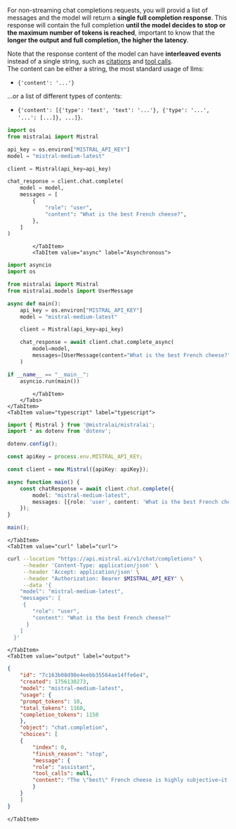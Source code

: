 
For non-streaming chat completions requests, you will provid a list of messages and the model will return a **single full completion response**.
This response will contain the full completion **until the model decides to stop or the maximum number of tokens is reached**, important to know that the **longer the output and full completion, the higher the latency**.

Note that the response content of the model can have **interleaved events** instead of a single string, such as [citations](./citations) and [tool calls](./function-calling).  
The content can be either a string, the most standard usage of llms:
- `{'content': '...'}`  

...or a list of different types of contents:
- `{'content': [{'type': 'text', 'text': '...'}, {'type': '...', '...': [...]}, ...]}`.

<Tabs groupId="code">
    <TabItem value="python" label="python" default>
        <Tabs groupId="syn">
            <TabItem value="sync" label="Synchronous" default>

```python
import os
from mistralai import Mistral

api_key = os.environ["MISTRAL_API_KEY"]
model = "mistral-medium-latest"

client = Mistral(api_key=api_key)

chat_response = client.chat.complete(
    model = model,
    messages = [
        {
            "role": "user",
            "content": "What is the best French cheese?",
        },
    ]
)
```

            </TabItem>
            <TabItem value="async" label="Asynchronous">

```py
import asyncio
import os

from mistralai import Mistral
from mistralai.models import UserMessage

async def main():
    api_key = os.environ["MISTRAL_API_KEY"]
    model = "mistral-medium-latest"

    client = Mistral(api_key=api_key)

    chat_response = await client.chat.complete_async(
        model=model,
        messages=[UserMessage(content="What is the best French cheese?")],
    )

if __name__ == "__main__":
    asyncio.run(main())
```

            </TabItem>
        </Tabs>
    </TabItem>
    <TabItem value="typescript" label="typescript">

```typescript
import { Mistral } from '@mistralai/mistralai';
import * as dotenv from 'dotenv';

dotenv.config();

const apiKey = process.env.MISTRAL_API_KEY;

const client = new Mistral({apiKey: apiKey});

async function main() {
    const chatResponse = await client.chat.complete({
        model: "mistral-medium-latest",
        messages: [{role: 'user', content: 'What is the best French cheese?'}]
    });
}

main();
```

    </TabItem>
    <TabItem value="curl" label="curl">

```bash
curl --location "https://api.mistral.ai/v1/chat/completions" \
     --header 'Content-Type: application/json' \
     --header 'Accept: application/json' \
     --header "Authorization: Bearer $MISTRAL_API_KEY" \
     --data '{
    "model": "mistral-medium-latest",
    "messages": [
     {
        "role": "user",
        "content": "What is the best French cheese?"
      }
    ]
  }'
```

    </TabItem>
    <TabItem value="output" label="output">

```json
{
    "id": "7c163b08d98e4eebb35564ae14ffe6e4",
    "created": 1756130273,
    "model": "mistral-medium-latest",
    "usage": {
    "prompt_tokens": 10,
    "total_tokens": 1160,
    "completion_tokens": 1150
    },
    "object": "chat.completion",
    "choices": [
    {
        "index": 0,
        "finish_reason": "stop",
        "message": {
        "role": "assistant",
        "tool_calls": null,
        "content": "The \"best\" French cheese is highly subjective—it depends on personal taste, texture preferences, and how you plan to enjoy it (on a cheese board, melted, in cooking, etc.). However, here are some of the most **iconic, beloved, and award-winning French cheeses**, each celebrated for its unique qualities:\n\n### **Top Contenders for \"Best\" French Cheese**\n1. **Comté** (AOP)\n   - **Why?** A versatile, nutty, and complex **alpine cheese** aged 4 months to 3+ years. Younger Comté is mild and buttery; aged versions develop crystalline crunch and deep caramelized flavors.\n   - **Best for:** Cheese boards, fondue, grilled cheese, or eating plain.\n   - **Fun fact:** Made in the Jura Mountains, each wheel is unique based on the terroir and aging.\n\n2. **Roquefort** (AOP)\n   - **Why?** The **king of blue cheeses**, made from sheep’s milk and aged in natural caves. Creamy, tangy, and intensely flavorful with a sharp, salty bite.\n   - **Best for:** Spread on bread with honey or pears, in salads, or sauces.\n   - **Fun fact:** One of the oldest cheeses in France (mentioned by Pliny the Elder in 79 AD).\n\n3. **Camembert de Normandie** (AOP)\n   - **Why?** The **quintessential French cheese**—creamy, earthy, and slightly mushroomy when ripe. Invented in 1791 by Marie Harel.\n   - **Best for:** Baked (Camembert en croûte), with crusty bread, or apples.\n   - **Pro tip:** Eat it at room temperature when the center is soft but not runny.\n\n4. **Époisses de Bourgogne** (AOP)\n   - **Why?** A **pungent, washed-rind cheese** with a velvety texture and bold, barnyardy flavor. Napoleon reportedly loved it.\n   - **Best for:** Spreading on bread or pairing with Burgundy wine.\n   - **Warning:** So strong it’s banned on French public transport!\n\n5. **Reblochon** (AOP)\n   - **Why?** The **star of tartiflette**—creamy, nutty, and slightly smoky. Made in the Alps with raw cow’s milk.\n   - **Best for:** Melting in tartiflette, raclette, or on potatoes.\n\n6. **Brie de Meaux** (AOP)\n   - **Why?** The **\"King of Cheeses\"** (as declared at the 1815 Congress of Vienna). Rich, buttery, and mushroomy with a soft rind.\n   - **Best for:** Pairing with Champagne or fruit (grapes, figs).\n\n7. **Munster (Munster-Géromé)** (AOP)\n   - **Why?** A **stinky, washed-rind cheese** from Alsace with a creamy, tangy interior. Often served with cumin.\n   - **Best for:** Melting in tarts or eating with beer.\n\n8. **Beaufort** (AOP)\n   - **Why?** A **firm, nutty alpine cheese** similar to Gruyère but richer. Aged versions are caramelized and complex.\n   - **Best for:** Fondue, gratins, or shaving over salads.\n\n9. **Pélardon** (AOP)\n   - **Why?** A **small, tangy goat cheese** from the Cévennes or Provence. Comes in fresh (soft) or aged (firm, peppery) varieties.\n   - **Best for:** Salads, tartines, or grilled with herbs.\n\n10. **Bleu d’Auvergne** (AOP)\n   - **Why?** A **creamy, spicy blue cheese** with a sharper taste than Roquefort but less crumbly.\n   - **Best for:** Dressings, burgers, or cheese plates with walnuts.\n\n### **How to Choose?**\n- **Mild & creamy?** → Brie de Meaux, Camembert, Saint-André.\n- **Bold & stinky?** → Époisses, Munster, Pont-l’Évêque.\n- **Nutty & firm?** → Comté, Beaufort, Cantal.\n- **Blue cheese lover?** → Roquefort, Bleu d’Auvergne.\n- **Goat cheese fan?** → Crottin de Chavignol, Pélardon, Valençay.\n\n### **Pro Tips for Enjoying French Cheese**\n- **Serve at room temperature** (take it out of the fridge 1–2 hours before eating).\n- **Pair with wine**: Brie + Champagne, Roquefort + Sauternes, Comté + Jura wine.\n- **Avoid plastic wrap**—store in cheese paper or a breathable container.\n- **Visit a *fromagerie*** in France for expert recommendations!\n\n### **Final Verdict**\nIf forced to pick **one \"best\"**, **Comté** (aged 24+ months) and **Roquefort** are often crowned for their depth and versatility. But the true joy of French cheese is in the **diversity**—so try them all!\n\n**What’s your favorite?** 😊🧀"
        }
    }
    ]
}
```

    </TabItem>
</Tabs>